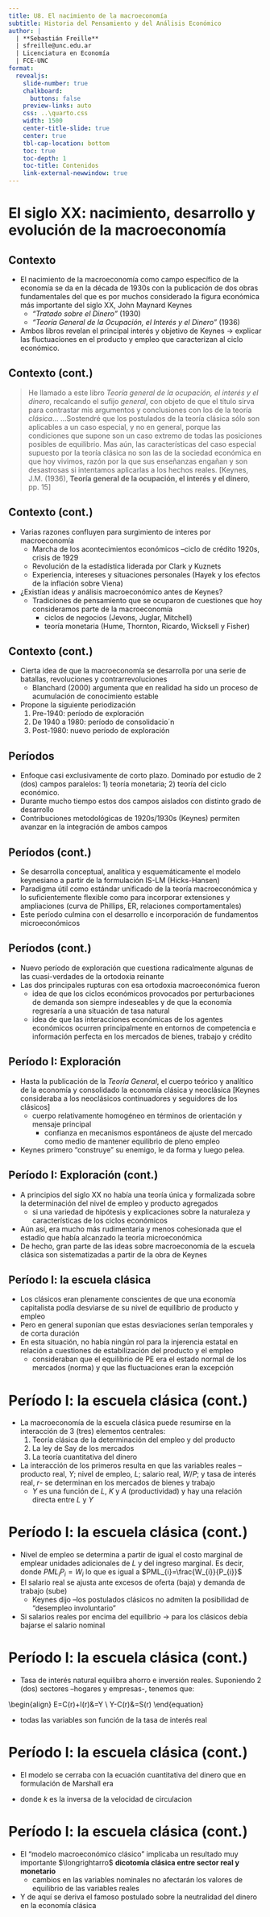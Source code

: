 ```yaml
---
title: U8. El nacimiento de la macroeconomía
subtitle: Historia del Pensamiento y del Análisis Económico
author: |
  | **Sebastián Freille**
  | sfreille@unc.edu.ar
  | Licenciatura en Economía
  | FCE-UNC
format:
  revealjs:
    slide-number: true
    chalkboard:
      buttons: false
    preview-links: auto
    css: ..\quarto.css
    width: 1500
    center-title-slide: true
    center: true
    tbl-cap-location: bottom	
    toc: true
    toc-depth: 1
    toc-title: Contenidos
    link-external-newwindow: true
---
```


# El siglo XX: nacimiento, desarrollo y evolución de la macroeconomía {background="#43464B"}

## Contexto

- El nacimiento de la macroeconomía como campo específico de
  la economía se da en la década de 1930s con la publicación de dos
  obras fundamentales del que es por muchos considerado la figura
  económica más importante del siglo XX, John Maynard Keynes
  - *"Tratado sobre el Dinero"* (1930)
  - *"Teoría General de la Ocupación, el Interés y el Dinero"* (1936)
- Ambos libros revelan el principal interés y objetivo de Keynes
  $\longrightarrow$ explicar las fluctuaciones en el producto y empleo
  que caracterizan al ciclo económico. 

## Contexto (cont.)

> He llamado a este libro *Teoría general de la ocupación, el interés
> y el dinero*, recalcando el sufijo *general*, con objeto de que el
> título sirva para contrastar mis argumentos y conclusiones con los
> de la teoría *clásica*... ...Sostendré que los postulados de la
> teoría clásica sólo son aplicables a un caso especial, y no en
> general, porque las condiciones que supone son un caso extremo de
> todas las posiciones posibles de equilibrio. Mas aún, las
> características del caso especial supuesto por la teoría clásica no
> son las de la sociedad económica en que hoy vivimos, razón por la
> que sus enseñanzas engañan y son desastrosas si intentamos
> aplicarlas a los hechos reales. [Keynes, J.M. (1936), **Teoría
> general de la ocupación, el interés y el dinero**, pp. 15]

## Contexto (cont.)

- Varias razones confluyen para surgimiento de interes por
  macroeconomía
  - Marcha de los acontecimientos económicos --ciclo de crédito 1920s,
    crisis de 1929
  - Revolución de la estadística liderada por Clark y Kuznets
  - Experiencia, intereses y situaciones personales (Hayek y los
    efectos de la inflación sobre Viena)
- ¿Existían ideas y análisis macroeconómico antes de Keynes?
  - Tradiciones de pensamiento que se ocuparon de cuestiones que hoy
    consideramos parte de la macroeconomía 
	- ciclos de negocios (Jevons, Juglar, Mitchell)
	- teoría monetaria (Hume, Thornton, Ricardo, Wicksell y Fisher) 
	
## Contexto (cont.)

- Cierta idea de que la macroeconomía se desarrolla por una serie de
  batallas, revoluciones y contrarrevoluciones 
  - Blanchard (2000) argumenta que en realidad ha sido un proceso de
    acumulación de conocimiento estable
- Propone la siguiente periodización
  1. Pre-1940: período de exploración
  2. De 1940 a 1980: período de consolidacio´n
  3. Post-1980: nuevo período de exploración

## Períodos 

- Enfoque casi exclusivamente de corto plazo. Dominado por estudio de
  2 (dos) campos paralelos: 1) teoría monetaria; 2) teoría del ciclo
  económico. 
- Durante mucho tiempo estos dos campos aislados con distinto grado de desarrollo
- Contribuciones metodológicas de 1920s/1930s (Keynes) permiten avanzar en la
  integración de ambos campos

## Períodos (cont.)

- Se desarrolla conceptual, analítica y esquemáticamente el modelo
  keynesiano a partir de la formulación IS-LM (Hicks-Hansen)
- Paradigma útil como estándar unificado de la teoría macroeconómica y
  lo suficientemente flexible como para incorporar extensiones y
  ampliaciones (curva de Phillips, ER, relaciones comportamentales)
- Este período culmina con el desarrollo e incorporación de
  fundamentos microeconómicos
  
## Períodos (cont.)

- Nuevo período de exploración que cuestiona radicalmente algunas de
  las cuasi-verdades de la ortodoxia reinante
- Las dos principales rupturas con esa ortodoxia macroeconómica fueron
  - idea de que los ciclos económicos provocados por perturbaciones de
    demanda son siempre indeseables y de que la economía regresaría a
    una situación de tasa natural
  - idea de que las interacciones económicas de los agentes económicos
    ocurren principalmente en entornos de competencia e información
    perfecta en los mercados de bienes, trabajo y crédito

## Período I: Exploración

- Hasta la publicación de la *Teoría General*, el cuerpo teórico y
  analítico de la economía y consolidado la economía clásica y
  neoclásica [Keynes consideraba a los neoclásicos continuadores y
  seguidores de los clásicos]
  - cuerpo relativamente homogéneo en términos de orientación y
    mensaje principal
	- confianza en mecanismos espontáneos de ajuste del mercado como
      medio de mantener equilibrio de pleno empleo
- Keynes primero "construye" su enemigo, le da forma y luego pelea. 


## Período I: Exploración (cont.)

- A principios del siglo XX no había una teoría única y formalizada
  sobre la determinación del nivel de empleo y producto agregados
  - si una variedad de hipótesis y explicaciones sobre la naturaleza y
    características de los ciclos económicos
- Aún así, era mucho más rudimentaria y menos cohesionada que el
  estadío que había alcanzado la teoría microeconómica
- De hecho, gran parte de las ideas sobre macroeconomía de la escuela
  clásica son sistematizadas a partir de la obra de Keynes 

## Período I: la escuela clásica

- Los clásicos eran plenamente conscientes de que una economía
  capitalista podía desviarse de su nivel de equilibrio de producto y
  empleo 
- Pero en general suponían que estas desviaciones serían temporales y
  de corta duración
- En esta situación, no había ningún rol para la injerencia estatal en
  relación a cuestiones de estabilización del producto y el empleo
  - consideraban que el equilibrio de PE era el estado normal de los
    mercados (norma) y que las fluctuaciones eran la excepción
	
# Período I: la escuela clásica (cont.)

- La macroeconomía de la escuela clásica puede resumirse en la
  interacción de 3 (tres) elementos centrales: 
  1. Teoría clásica de la determinación del empleo y del producto
  2. La ley de Say de los mercados
  3. La teoría cuantitativa del dinero
- La interacción de los primeros resulta en que las variables reales
  --producto real, $Y$; nivel de empleo, $L$; salario real, $W/P$; y
  tasa de interés real, $r$- se determinan en los mercados de bienes y
  trabajo
  - $Y$ es una función de $L$, $K$ y $A$ (productividad) y hay una
    relación directa entre $L$ y $Y$
		
# Período I: la escuela clásica (cont.)

- Nivel de empleo se determina a partir de igual el costo marginal de
  emplear unidades adicionales de $L$ y del ingreso marginal. Es
  decir, donde $PML_{i}P_{i}=W_{i}$ lo que es igual a $PML_{i}=\frac{W_{i}}{P_{i}}$
- El salario real se ajusta ante excesos de oferta (baja) y demanda de
  trabajo (sube)
  - Keynes dijo --los postulados clásicos no admiten la posibilidad de
    "desempleo involuntario"
- Si salarios reales por encima del equilibrio $\longrightarrow$ para
  los clásicos debía bajarse el salario nominal
  

# Período I: la escuela clásica (cont.)

- Tasa de interés natural equilibra ahorro e inversión
  reales. Suponiendo 2 (dos) sectores --hogares y empresas-, tenemos
  que:

\begin{align}
E=C(r)+I(r)&=Y \\
Y-C(r)&=S(r)
\end{equation}

- todas las variables son función de la tasa de interés real

# Período I: la escuela clásica (cont.)

- El modelo se cerraba con la ecuación cuantitativa del dinero que en
  formulación de Marshall era

\begin{equation}
M=kPY
\end{equation}

- donde $k$ es la inversa de la velocidad de circulacion

# Período I: la escuela clásica (cont.)

- El "modelo macroeconómico clásico" implicaba un resultado muy
  importante $\longrightarro$ **dicotomía clásica entre sector real y
  monetario**
  - cambios en las variables nominales no afectarán los valores de
    equilibrio de las variables reales
- Y de aquí se deriva el famoso postulado sobre la neutralidad del
  dinero en la economía clásica
  
